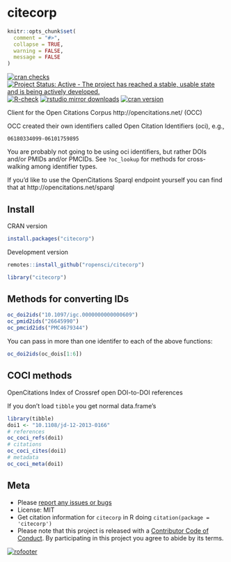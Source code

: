 citecorp
=========

```r
knitr::opts_chunk$set(
  comment = "#>",
  collapse = TRUE,
  warning = FALSE,
  message = FALSE
)
```

[![cran checks](https://cranchecks.info/badges/worst/citecorp)](https://cranchecks.info/pkgs/citecorp)
[![Project Status: Active - The project has reached a stable, usable state and is being actively developed.](https://www.repostatus.org/badges/latest/active.svg)](https://www.repostatus.org/#active)
[![R-check](https://github.com/ropensci/citecorp/workflows/R-check/badge.svg)](https://github.com/ropensci/citecorp/actions?query=workflow%3AR-check)
[![rstudio mirror downloads](https://cranlogs.r-pkg.org/badges/citecorp)](https://github.com/metacran/cranlogs.app)
[![cran version](https://www.r-pkg.org/badges/version/citecorp)](https://cran.r-project.org/package=citecorp)

Client for the Open Citations Corpus http://opencitations.net/ (OCC)

OCC created their own identifiers called Open Citation Identifiers (oci), e.g., 

```
06180334099-06101759895
```

You are probably not going to be using oci identifiers, but rather DOIs and/or PMIDs
and/or PMCIDs. See `?oc_lookup` for methods for cross-walking among identifier types.

If you'd like to use the OpenCitations Sparql endpoint yourself you can find that
at http://opencitations.net/sparql


## Install

CRAN version

```r
install.packages("citecorp")
```

Development version

```r
remotes::install_github("ropensci/citecorp")
```

```r
library("citecorp")
```

## Methods for converting IDs

```r
oc_doi2ids("10.1097/igc.0000000000000609")
oc_pmid2ids("26645990")
oc_pmcid2ids("PMC4679344")
```

You can pass in more than one identifer to each of the above functions:

```r
oc_doi2ids(oc_dois[1:6])
```

## COCI methods

OpenCitations Index of Crossref open DOI-to-DOI references

If you don't load `tibble` you get normal data.frame's

```r
library(tibble)
doi1 <- "10.1108/jd-12-2013-0166"
# references
oc_coci_refs(doi1)
# citations
oc_coci_cites(doi1)
# metadata
oc_coci_meta(doi1)
```


## Meta

* Please [report any issues or bugs](https://github.com/ropensci/citecorp/issues)
* License: MIT
* Get citation information for `citecorp` in R doing `citation(package = 'citecorp')`
* Please note that this project is released with a [Contributor Code of Conduct][coc].
By participating in this project you agree to abide by its terms.

[sparqldsl]: https://github.com/ropensci/sparqldsl
[coc]: https://github.com/ropensci/citecorp/blob/master/CODE_OF_CONDUCT.md


[![rofooter](https://ropensci.org/public_images/github_footer.png)](https://ropensci.org)
